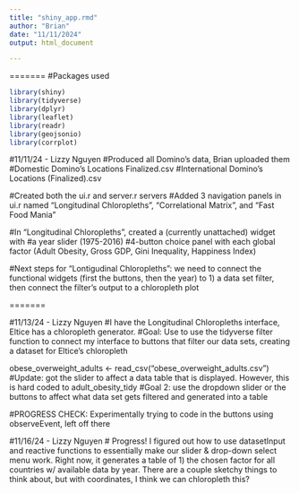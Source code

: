 ```yaml
---
title: "shiny_app.rmd"
author: "Brian"
date: "11/11/2024"
output: html_document

---
```

=======
#Packages used
```r
library(shiny)
library(tidyverse)
library(dplyr)
library(leaflet)
library(readr)
library(geojsonio)
library(corrplot)

```

#11/11/24 - Lizzy Nguyen
#Produced all Domino's data, Brian uploaded them
  #Domestic Domino's Locations Finalized.csv
  #International Domino's Locations (Finalized).csv

#Created both the ui.r and server.r servers
#Added 3 navigation panels in ui.r named "Longitudinal Chloropleths", "Correlational Matrix", and "Fast Food Mania"

#In "Longitudinal Chloropleths", created a (currently unattached) widget with 
  #a year slider (1975-2016)
  #4-button choice panel with each global factor (Adult Obesity, Gross GDP, Gini Inequality, Happiness Index)
  
#Next steps for "Lontigudinal Chloropleths": we need to connect the functional widgets (first the buttons, then the year) to 1) a data set filter, then connect the filter's output to a chloropleth plot 

=======

#11/13/24 - Lizzy Nguyen
#I have the Longitudinal Chloropleths interface, Eltice has a chloropleth generator.
#Goal: Use to use the tidyverse filter function to connect my interface to buttons that filter our data sets, creating a dataset for Eltice's chloropleth

obese_overweight_adults <- read_csv("obese_overweight_adults.csv")
#Update: got the slider to affect a data table that is displayed. However, this is hard coded to adult_obesity_tidy
#Goal 2: use the dropdown slider or the buttons to affect what data set gets filtered and generated into a table

#PROGRESS CHECK: Experimentally trying to code in the buttons using observeEvent, left off there

#11/16/24 - Lizzy Nguyen
# Progress! I figured out how to use datasetInput and reactive functions to essentially make our slider & drop-down select menu work. Right now, it generates a table of 1) the chosen factor for all countries w/ available data by year. There are a couple sketchy things to think about, but with coordinates, I think we can chloropleth this?

